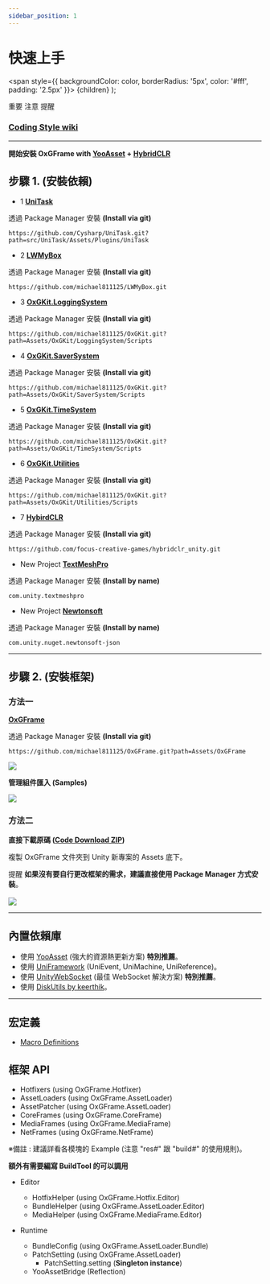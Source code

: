 ```yaml
---
sidebar_position: 1
---
```



# 快速上手

  <span
    style={{
      backgroundColor: color,
      borderRadius: '5px',
      color: '#fff',
      padding: '2.5px'
    }}>
    {children}
  </span>
);

<Highlight color="#ff2f00">重要</Highlight> <Highlight color="#0373fc">注意</Highlight> <Highlight color="#00d679">提醒</Highlight>

### [Coding Style wiki](https://github.com/michael811125/OxGFrame/wiki/Coding-Style)

---

**開始安裝 OxGFrame with [YooAsset](https://github.com/tuyoogame/YooAsset) + [HybridCLR](https://github.com/focus-creative-games/hybridclr)**

## 步驟 1. (安裝依賴)

- <Highlight color="#ff2f00">1</Highlight> **[UniTask](https://github.com/Cysharp/UniTask)**
  
透過 Package Manager 安裝 **(Install via git)**

```
https://github.com/Cysharp/UniTask.git?path=src/UniTask/Assets/Plugins/UniTask
```

- <Highlight color="#ff2f00">2</Highlight> **[LWMyBox](https://github.com/michael811125/LWMyBox)**

透過 Package Manager 安裝 **(Install via git)**

```
https://github.com/michael811125/LWMyBox.git
```

- <Highlight color="#ff2f00">3</Highlight> **[OxGKit.LoggingSystem](https://github.com/michael811125/OxGKit#loggingsystem-dependence-lwmybox)**

透過 Package Manager 安裝 **(Install via git)**

```
https://github.com/michael811125/OxGKit.git?path=Assets/OxGKit/LoggingSystem/Scripts
```

- <Highlight color="#ff2f00">4</Highlight> **[OxGKit.SaverSystem](https://github.com/michael811125/OxGKit#saversystem)**
  
透過 Package Manager 安裝 **(Install via git)**

```
https://github.com/michael811125/OxGKit.git?path=Assets/OxGKit/SaverSystem/Scripts
```

- <Highlight color="#ff2f00">5</Highlight> **[OxGKit.TimeSystem](https://github.com/michael811125/OxGKit#timesystem)**
  
透過 Package Manager 安裝 **(Install via git)**

```
https://github.com/michael811125/OxGKit.git?path=Assets/OxGKit/TimeSystem/Scripts
```

- <Highlight color="#ff2f00">6</Highlight> **[OxGKit.Utilities](https://github.com/michael811125/OxGKit#utilities-dependence-unitask)**
  
透過 Package Manager 安裝 **(Install via git)**

```
https://github.com/michael811125/OxGKit.git?path=Assets/OxGKit/Utilities/Scripts
```

- <Highlight color="#ff2f00">7</Highlight> **[HybirdCLR](https://github.com/focus-creative-games/hybridclr)**

透過 Package Manager 安裝 **(Install via git)**

```
https://github.com/focus-creative-games/hybridclr_unity.git
```

- <Highlight color="#0373fc">New Project</Highlight> **[TextMeshPro](https://docs.unity3d.com/Packages/com.unity.textmeshpro@3.2/manual/index.html)**

透過 Package Manager 安裝 **(Install by name)**

```
com.unity.textmeshpro
```

- <Highlight color="#0373fc">New Project</Highlight> **[Newtonsoft](https://github.com/jilleJr/Newtonsoft.Json-for-Unity/wiki/Install-official-via-UPM)**

透過 Package Manager 安裝 **(Install by name)**

```
com.unity.nuget.newtonsoft-json
```

---

## 步驟 2. (安裝框架)

### 方法一

**[OxGFrame](https://github.com/michael811125/OxGFrame)**

透過 Package Manager 安裝 **(Install via git)**

```
https://github.com/michael811125/OxGFrame.git?path=Assets/OxGFrame
```

![](/img/getting_started/img_1.png)

**管理組件匯入 (Samples)**

![](/img/getting_started/img_2.png)
	
### 方法二

**直接下載原碼 ([Code Download ZIP](https://github.com/michael811125/OxGFrame))**

複製 OxGFrame 文件夾到 Unity 新專案的 Assets 底下。

<Highlight color="#00d679">提醒</Highlight> **如果沒有要自行更改框架的需求，建議直接使用 Package Manager 方式安裝**。
<br/>
<br/>
![](/img/getting_started/img_3.png)

---

## 內置依賴庫

- 使用 [YooAsset](https://github.com/tuyoogame/YooAsset) (強大的資源熱更新方案) **特別推薦**。
- 使用 [UniFramework](https://github.com/gmhevinci/UniFramework) (UniEvent, UniMachine, UniReference)。
- 使用 [UnityWebSocket](https://github.com/psygames/UnityWebSocket) (最佳 WebSocket 解決方案) **特別推薦**。
- 使用 [DiskUtils by keerthik](https://github.com/keerthik/simple-disk-utils)。

---

## 宏定義
- [Macro Definitions](https://github.com/michael811125/OxGFrame/wiki/Macro-Definitions)

## 框架 API

- Hotfixers (using OxGFrame.Hotfixer)
- AssetLoaders (using OxGFrame.AssetLoader)
- AssetPatcher (using OxGFrame.AssetLoader)
- CoreFrames (using OxGFrame.CoreFrame)
- MediaFrames (using OxGFrame.MediaFrame)
- NetFrames (using OxGFrame.NetFrame)

※備註 : 建議詳看各模塊的 Example (注意 "res#" 跟 "build#" 的使用規則)。

**額外有需要編寫 BuildTool 的可以調用**

- Editor
  - HotfixHelper (using OxGFrame.Hotfix.Editor)
  - BundleHelper (using OxGFrame.AssetLoader.Editor)
  - MediaHelper (using OxGFrame.MediaFrame.Editor)

- Runtime
  - BundleConfig (using OxGFrame.AssetLoader.Bundle)
  - PatchSetting (using OxGFrame.AssetLoader)
    - PatchSetting.setting (**Singleton instance**)
  - YooAssetBridge (Reflection)